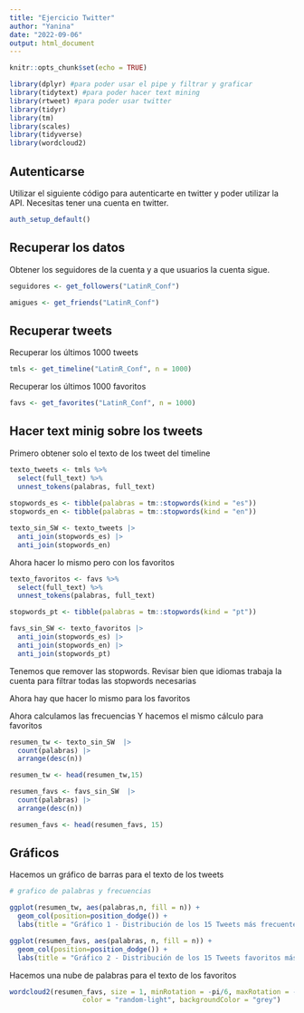 ```yaml
---
title: "Ejercicio Twitter"
author: "Yanina"
date: "2022-09-06"
output: html_document
---
```


```r
knitr::opts_chunk$set(echo = TRUE)

library(dplyr) #para poder usar el pipe y filtrar y graficar
library(tidytext) #para poder hacer text mining
library(rtweet) #para poder usar twitter
library(tidyr)
library(tm)
library(scales)
library(tidyverse)
library(wordcloud2)
```

## Autenticarse

Utilizar el siguiente código para autenticarte en twitter y poder utilizar la API.  Necesitas tener una cuenta en twitter.

```r
auth_setup_default()
```


## Recuperar los datos

Obtener los seguidores de la cuenta y a que usuarios la cuenta sigue.

```r

seguidores <- get_followers("LatinR_Conf")

amigues <- get_friends("LatinR_Conf")

```

## Recuperar tweets

Recuperar los últimos 1000 tweets

```r

tmls <- get_timeline("LatinR_Conf", n = 1000)

```

Recuperar los últimos 1000 favoritos

```r

favs <- get_favorites("LatinR_Conf", n = 1000)

```

## Hacer text minig sobre los tweets


Primero obtener solo el texto de los tweet del timeline

```r

texto_tweets <- tmls %>% 
  select(full_text) %>% 
  unnest_tokens(palabras, full_text)
  
stopwords_es <- tibble(palabras = tm::stopwords(kind = "es"))
stopwords_en <- tibble(palabras = tm::stopwords(kind = "en"))

texto_sin_SW <- texto_tweets |> 
  anti_join(stopwords_es) |> 
  anti_join(stopwords_en)
```

Ahora hacer lo mismo pero con los favoritos

```r

texto_favoritos <- favs %>% 
  select(full_text) %>% 
  unnest_tokens(palabras, full_text)

stopwords_pt <- tibble(palabras = tm::stopwords(kind = "pt"))

favs_sin_SW <- texto_favoritos |> 
  anti_join(stopwords_es) |> 
  anti_join(stopwords_en) |> 
  anti_join(stopwords_pt)

```

Tenemos que remover las stopwords. Revisar bien que idiomas trabaja la cuenta para filtrar todas las stopwords necesarias

Ahora hay que hacer lo mismo para los favoritos

Ahora calculamos las frecuencias
Y hacemos el mismo cálculo para favoritos

```r
resumen_tw <- texto_sin_SW  |> 
  count(palabras) |> 
  arrange(desc(n))

resumen_tw <- head(resumen_tw,15)
```

```r
resumen_favs <- favs_sin_SW  |> 
  count(palabras) |> 
  arrange(desc(n))

resumen_favs <- head(resumen_favs, 15)
```


## Gráficos

Hacemos un gráfico de barras para el texto de los tweets

```r
# grafico de palabras y frecuencias

ggplot(resumen_tw, aes(palabras,n, fill = n)) +
  geom_col(position=position_dodge()) +
  labs(title = "Gráfico 1 - Distribución de los 15 Tweets más frecuentes")

```

```r
ggplot(resumen_favs, aes(palabras, n, fill = n)) +
  geom_col(position=position_dodge()) +
  labs(title = "Gráfico 2 - Distribución de los 15 Tweets favoritos más frecuentes")

```



Hacemos una nube de palabras para el texto de los favoritos

```r

wordcloud2(resumen_favs, size = 1, minRotation = -pi/6, maxRotation = -pi/6,
                  color = "random-light", backgroundColor = "grey")


```


